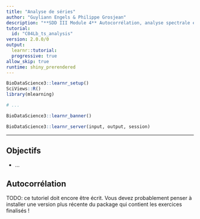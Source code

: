 ```yaml
---
title: "Analyse de séries"
author: "Guyliann Engels & Philippe Grosjean"
description: "**SDD III Module 4** Autocorrélation, analyse spectrale et tendance."
tutorial:
  id: "C04Lb_ts_analysis"
version: 2.0.0/0
output:
  learnr::tutorial:
  progressive: true
allow_skip: true
runtime: shiny_prerendered
---
```


```r
BioDataScience3::learnr_setup()
SciViews::R()
library(mlearning)

# ...
```

```r
BioDataScience3::learnr_banner()
```

```r
BioDataScience3::learnr_server(input, output, session)
```

------------------------------------------------------------------------

## Objectifs

-   ...

## Autocorrélation

TODO: ce tutoriel doit encore être écrit. Vous devez probablement penser à installer une version plus récente du package qui contient les exercices finalisés !
